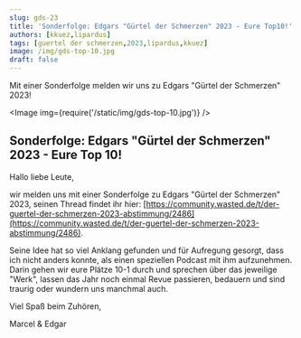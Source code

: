 ```yaml
---
slug: gds-23
title: 'Sonderfolge: Edgars "Gürtel der Schmerzen" 2023 - Eure Top10!'
authors: [kkuez,lipardus]
tags: [guertel der schmerzen,2023,lipardus,kkuez]
image: /img/gds-top-10.jpg
draft: false
---
```



Mit einer Sonderfolge melden wir uns zu Edgars "Gürtel der Schmerzen" 2023!

<Image img={require('/static/img/gds-top-10.jpg')} />

<!--truncate-->

## Sonderfolge: Edgars "Gürtel der Schmerzen" 2023 - Eure Top 10!

Hallo liebe Leute,

wir melden uns mit einer Sonderfolge zu Edgars "Gürtel der Schmerzen" 2023, seinen Thread findet ihr hier:
[https://community.wasted.de/t/der-guertel-der-schmerzen-2023-abstimmung/2486](https://community.wasted.de/t/der-guertel-der-schmerzen-2023-abstimmung/2486).

Seine Idee hat so viel Anklang gefunden und für Aufregung gesorgt, dass ich nicht anders konnte, als einen speziellen Podcast mit ihm aufzunehmen.
Darin gehen wir eure Plätze 10-1 durch und sprechen über das jeweilige "Werk", lassen das Jahr noch einmal Revue passieren, bedauern und sind traurig oder wundern uns manchmal auch.

Viel Spaß beim Zuhören,

Marcel & Edgar

<ReactPlayer
    width="100%"
    height="50px"
    controls
    url='https://m10z.picnotes.de/gds/GuertelDerSchmerzen23.mp3'
/>
